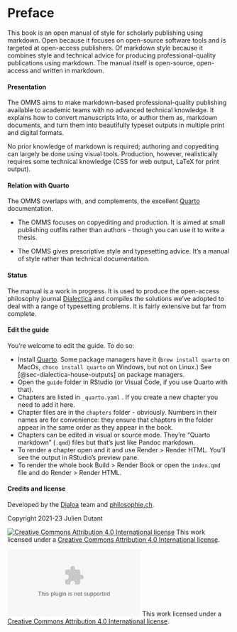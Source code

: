 # Preface {.unnumbered}

This book is an open manual of style for scholarly publishing
using markdown. Open because it focuses on open-source software tools and is targeted at open-access publishers. Of markdown style because it combines style and technical advice for producing professional-quality publications using markdown. 
The manual itself is open-source, open-access and written in markdown. 

#### Presentation {.unnumbered}

The OMMS aims to make markdown-based professional-quality publishing
available to academic teams with no advanced technical knowledge. It
explains how to convert manuscripts into, or author them as, markdown
documents, and turn them into beautifully typeset outputs in multiple
print and digital formats.

No prior knowledge of markdown is required; authoring and copyediting
can largely be done using visual tools. Production, however,
realistically requires some technical knowledge (CSS for web output,
LaTeX for print output).

#### Relation with Quarto {.unnumbered}

The OMMS overlaps with, and complements, the excellent
[Quarto](https://quarto.org) documentation.

-   The OMMS focuses on copyediting and production. It is aimed at small
    publishing outfits rather than authors - though you can use it to
    write a thesis.

-   The OMMS gives prescriptive style and typesetting advice. It's a
    manual of style rather than technical documentation.

#### Status {.unnumbered}

The manual is a work in progress. It is used to produce the open-access
philosophy journal [Dialectica](https://dialectica.philosophie.ch) and
compiles the solutions we've adopted to deal with a range of typesetting
problems. It is fairly extensive but far from complete.

#### Edit the guide {.unnumbered}

You're welcome to edit the guide. To do so:

-   Install [Quarto](https://quarto.org). Some package managers have it
    (`brew install quarto` on MacOs, `choco install quarto` on Windows,
    but not on Linux.) See [@sec-dialectica-house-outputs] on package
    managers.
-   Open the `guide` folder in RStudio (or Visual Code, if you use
    Quarto with that).
-   Chapters are listed in `_quarto.yaml` . If you create a new chapter
    you need to add it here.
-   Chapter files are in the `chapters` folder - obviously. Numbers in
    their names are for convenience: they ensure that chapters in the
    folder appear in the same order as they appear in the book.
-   Chapters can be edited in visual or source mode. They're "Quarto
    markdown" (`.qmd`) files but that's just like Pandoc markdown.
-   To render a chapter open and it and use Render \> Render HTML.
    You'll see the output in RStudio's preview pane.
-   To render the whole book Build \> Render Book or open the
    `index.qmd` file and do Render \> Render HTML.

#### Credits and license {.unnumbered}

Developed by the [Dialoa](https://github.com/dialoa) team and
[philosophie.ch](https://www.philosophie.ch/ueberuns/das-team).

Copyright 2021-23 Julien Dutant

::: {.content-visible unless-format="latex"}
[![Creative Commons Attribution 4.0 International
license](media/cc-by.svg)](http://creativecommons.org/licenses/by/4.0/)
This work licensed under a [Creative Commons Attribution 4.0
International license](http://creativecommons.org/licenses/by/4.0/).
:::

::: {.content-visible when-format="latex"}
[![Creative Commons Attribution 4.0 International
license](media/cc-by.eps)](http://creativecommons.org/licenses/by/4.0/)
This work licensed under a [Creative Commons Attribution 4.0
International license](http://creativecommons.org/licenses/by/4.0/).
:::
